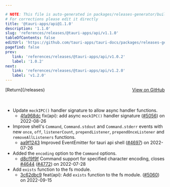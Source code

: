 ```yaml
---

# NOTE: This file is auto-generated in packages/releases-generator/build.ts
# For corrections please edit it directly
title: '@tauri-apps/api@1.1.0'
description: '1.1.0'
slug: 'references/releases/@tauri-apps/api/v1.1.0'
tableOfContents: false
editUrl: 'https://github.com/tauri-apps/tauri-docs/packages/releases-generator/build.ts'
pagefind: false
prev:
   link: 'references/releases/@tauri-apps/api/v1.0.2'
   label: '1.0.2'
next:
   link: 'references/releases/@tauri-apps/api/v1.2.0'
   label: 'v1.2.0'
---
```


			

<ReleaseSidebar slug="references/releases/@tauri-apps/api"  packageName="@tauri-apps/api" />

<div style="margin-bottom:3rem; display: flex; justify-content: space-between; align-items: center"><span>[Return](/releases)</span><span><a href="https://github.com/tauri-apps/tauri/releases/tag/@tauri-apps/api-v1.1.0">View on GitHub</a></span></div>

- Update `mockIPC()` handler signature to allow async handler functions.
  - [4fa968dc](https://www.github.com/tauri-apps/tauri/commit/4fa968dc0e74b5206bfcd54e704d180c16b67b08) fix(api): add async `mockIPC()` handler signature ([#5056](https://www.github.com/tauri-apps/tauri/pull/5056)) on 2022-08-26
- Improve shell&#39;s `Command`, `Command.stdout` and `Command.stderr` events with new `once`, `off`, `listenerCount`, `prependListener`, `prependOnceListener` and `removeAllListeners` functions.
  - [aa9f1243](https://www.github.com/tauri-apps/tauri/commit/aa9f1243e6c1629972a82e469f20c8399741740e) Improved EventEmitter for tauri api shell ([#4697](https://www.github.com/tauri-apps/tauri/pull/4697)) on 2022-07-26
- Added the `encoding` option to the `Command` options.
  - [d8cf9f9f](https://www.github.com/tauri-apps/tauri/commit/d8cf9f9fcd617ac24fa418952fd4a32c08804f5c) Command support for specified character encoding, closes [#4644](https://www.github.com/tauri-apps/tauri/pull/4644) ([#4772](https://www.github.com/tauri-apps/tauri/pull/4772)) on 2022-07-28
- Add `exists` function to the fs module.
  - [3c62dbc9](https://www.github.com/tauri-apps/tauri/commit/3c62dbc902c904d35a7472ce72a969084c95fbbe) feat(api): Add `exists` function to the fs module. ([#5060](https://www.github.com/tauri-apps/tauri/pull/5060)) on 2022-09-15

